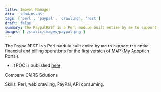 ```yaml
---
title: Imóvel Manager
date: '2009-05-05'
tags: ['perl', 'paypal', 'crawling', 'rest']
draft: false
summary: The PaypalREST is a Perl module built entire by me to support the entire financial and billing operations for the first version of MAP (My Adoption Portal).
images: ['/static/images/paypal.png']
---
```


The PaypalREST is a Perl module built entire by me to support the entire financial and billing operations for the first version of MAP (My Adoption Portal).

- It POC is published [here](https://github.com/web2solutions/PaypalREST)

Company CAIRS Solutions

Skills: Perl, web crawling, PayPal, API consuming.